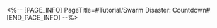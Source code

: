 <%-- [PAGE_INFO]
PageTitle=#Tutorial/Swarm Disaster: Countdown#
[END_PAGE_INFO] --%>
{{Tutorial
|sort      = 911701
|title     = Swarm Disaster: Countdown
|subtitle  = 
|type      = Simulated Universe
|about     = 
|image1    = Tutorial Swarm Disaster Countdown 1.png{{subst:void|<!--$UPLOAD:<<SpriteOutput/TutorialPic/TutorialPage_911701.png>-<Tutorial Swarm Disaster Countdown 1.png>-<Tutorial Files>>-->}}
|text1     = The countdown is reduced by 1 with every movement. When the counter becomes negative, all enemy targets will enter {{Color|h|nobold=1|Planar Disarray}} mode and receive stat enhancements. While in {{Color|h|nobold=1|Planar Disarray}} mode, every movement on the map will increase the Disruption Level. The higher the Disruption Level, the stronger enemy buffs become.
}}